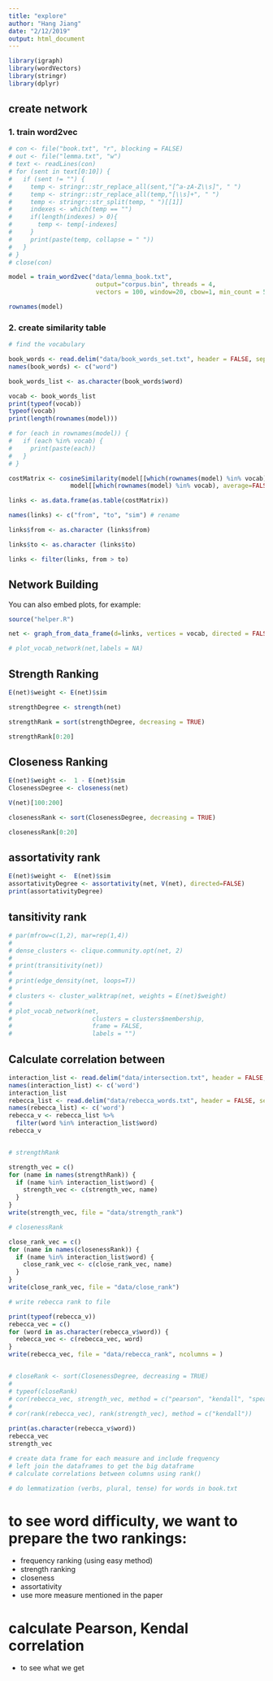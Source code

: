 ```yaml
---
title: "explore"
author: "Hang Jiang"
date: "2/12/2019"
output: html_document
---
```


```r
library(igraph)
library(wordVectors)
library(stringr)
library(dplyr)
```

## create network

### 1. train word2vec

```r

# con <- file("book.txt", "r", blocking = FALSE)
# out <- file("lemma.txt", "w")
# text <- readLines(con)
# for (sent in text[0:10]) {
#   if (sent != "") {
#     temp <- stringr::str_replace_all(sent,"[^a-zA-Z\\s]", " ")
#     temp <- stringr::str_replace_all(temp,"[\\s]+", " ")
#     temp <- stringr::str_split(temp, " ")[[1]]
#     indexes <- which(temp == "")
#     if(length(indexes) > 0){
#       temp <- temp[-indexes]
#     }
#     print(paste(temp, collapse = " "))
#   }
# }
# close(con)

model = train_word2vec("data/lemma_book.txt",
                        output="corpus.bin", threads = 4,
                        vectors = 100, window=20, cbow=1, min_count = 5, force= TRUE)
```

```r
rownames(model)
```

### 2. create similarity table

```r

# find the vocabulary

book_words <- read.delim("data/book_words_set.txt", header = FALSE, sep = "\t", dec = ".")
names(book_words) <- c("word")

book_words_list <- as.character(book_words$word)

vocab <- book_words_list
print(typeof(vocab))
typeof(vocab)
print(length(rownames(model)))

# for (each in rownames(model)) {
#   if (each %in% vocab) {
#     print(paste(each))
#   }
# }

costMatrix <- cosineSimilarity(model[[which(rownames(model) %in% vocab), average=FALSE]], 
                 model[[which(rownames(model) %in% vocab), average=FALSE]])

links <- as.data.frame(as.table(costMatrix))

names(links) <- c("from", "to", "sim") # rename

links$from <- as.character (links$from)

links$to <- as.character (links$to)

links <- filter(links, from > to)

```

## Network Building

You can also embed plots, for example:

```r
source("helper.R")

net <- graph_from_data_frame(d=links, vertices = vocab, directed = FALSE)

# plot_vocab_network(net,labels = NA)

```

## Strength Ranking

```r

E(net)$weight <- E(net)$sim

strengthDegree <- strength(net)

strengthRank = sort(strengthDegree, decreasing = TRUE)

strengthRank[0:20]

```

## Closeness Ranking

```r

E(net)$weight <-  1 - E(net)$sim
ClosenessDegree <- closeness(net)

V(net)[100:200]

closenessRank <- sort(ClosenessDegree, decreasing = TRUE)

closenessRank[0:20]

```



## assortativity rank

```r
E(net)$weight <-  E(net)$sim
assortativityDegree <- assortativity(net, V(net), directed=FALSE)
print(assortativityDegree)
```

## tansitivity rank

```r

# par(mfrow=c(1,2), mar=rep(1,4))
# 
# dense_clusters <- clique.community.opt(net, 2)
# 
# print(transitivity(net))
# 
# print(edge_density(net, loops=T))
# 
# clusters <- cluster_walktrap(net, weights = E(net)$weight)
# 
# plot_vocab_network(net,
#                      clusters = clusters$membership,
#                      frame = FALSE,
#                      labels = "")

```

## Calculate correlation between 

```r

interaction_list <- read.delim("data/intersection.txt", header = FALSE, sep = "\t", dec = ".")
names(interaction_list) <- c('word')
interaction_list
rebecca_list <- read.delim("data/rebecca_words.txt", header = FALSE, sep = "\t", dec = ".")
names(rebecca_list) <- c('word')
rebecca_v <- rebecca_list %>%
  filter(word %in% interaction_list$word)
rebecca_v


# strengthRank

strength_vec = c()
for (name in names(strengthRank)) {
  if (name %in% interaction_list$word) {
    strength_vec <- c(strength_vec, name)
  }
}
write(strength_vec, file = "data/strength_rank")

# closenessRank

close_rank_vec = c()
for (name in names(closenessRank)) {
  if (name %in% interaction_list$word) {
    close_rank_vec <- c(close_rank_vec, name)
  }
}
write(close_rank_vec, file = "data/close_rank")

# write rebecca rank to file

print(typeof(rebecca_v))
rebecca_vec = c()
for (word in as.character(rebecca_v$word)) {
  rebecca_vec <- c(rebecca_vec, word)
}
write(rebecca_vec, file = "data/rebecca_rank", ncolumns = )


# closeRank <- sort(ClosenessDegree, decreasing = TRUE)
# 
# typeof(closeRank)
# cor(rebecca_vec, strength_vec, method = c("pearson", "kendall", "spearman"))
# 
# cor(rank(rebecca_vec), rank(strength_vec), method = c("kendall"))

```




```r
print(as.character(rebecca_v$word))
rebecca_vec
strength_vec

# create data frame for each measure and include frequency
# left join the dataframes to get the big dataframe
# calculate correlations between columns using rank()

# do lemmatization (verbs, plural, tense) for words in book.txt

```







# to see word difficulty, we want to prepare the two rankings:
- frequency ranking (using easy method)
- strength ranking
- closeness
- assortativity
- use more measure mentioned in the paper

# calculate Pearson, Kendal correlation
- to see what we get







